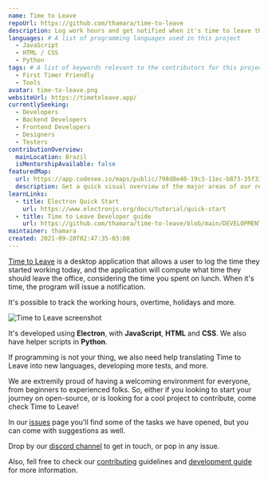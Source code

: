```yaml
---
name: Time to Leave
repoUrl: https://github.com/thamara/time-to-leave
description: Log work hours and get notified when it's time to leave the office and start to live.
languages: # A list of programming languages used in this project
  - JavaScript
  - HTML / CSS
  - Python
tags: # A list of keywords relevant to the contributors for this project
  - First Timer Friendly
  - Tools
avatar: time-to-leave.png
websiteUrl: https://timetoleave.app/
currentlySeeking:
  - Developers
  - Backend Developers
  - Frontend Developers
  - Designers
  - Testers
contributionOverview:
  mainLocation: Brazil
  isMentorshipAvailable: false
featuredMap:
  url: https://app.codesee.io/maps/public/798d8e40-19c3-11ec-b873-35f335ec68d2
  description: Get a quick visual overview of the major areas of our repo!
learnLinks:
  - title: Electron Quick Start
    url: https://www.electronjs.org/docs/tutorial/quick-start
  - title: Time to Leave Developer guide
    url: https://github.com/thamara/time-to-leave/blob/main/DEVELOPMENT.md
maintainer: thamara
created: 2021-09-20T02:47:35-03:00
---
```


<!-- Divide your content into sections using our handy shortcodes. Each section is optional -->

<Overview>

[Time to Leave](https://timetoleave.app/) is a desktop application that allows a user to log the time they started working today, and the application will compute what time they should leave the office, considering the time you spent on lunch. When it's time, the program will issue a notification.

It's possible to track the working hours, overtime, holidays and more.

![Time to Leave screenshot](https://user-images.githubusercontent.com/3754225/94519528-4e549900-0248-11eb-8872-b6fb2d47f43c.jpg)

It's developed using **Electron**, with **JavaScript**, **HTML** and **CSS**. We also have helper scripts in **Python**.

If programming is not your thing, we also need help translating Time to Leave into new languages, developing more tests, and more.

</Overview>

<Contributing>

We are extremily proud of having a welcoming environment for everyone, from beginners to experienced folks. So, either if you looking to start your journey on open-source, or is looking for a cool project to contribute, come check Time to Leave!

In our [issues](https://github.com/thamara/time-to-leave/issues) page you'll find some of the tasks we have opened, but you can come with suggestions as well.

Drop by our [discord channel](https://discord.gg/P3KkEF5) to get in touch, or pop in any issue.

Also, fell free to check  our [contributing](https://github.com/thamara/time-to-leave/blob/main/CONTRIBUTING.md) guidelines and [development guide](https://github.com/thamara/time-to-leave/blob/main/DEVELOPMENT.md) for more information.

</Contributing>
